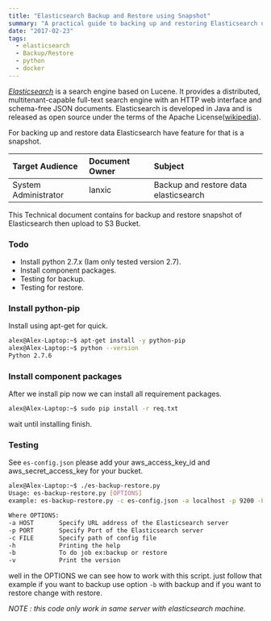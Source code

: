 ```yaml
---
title: "Elasticsearch Backup and Restore using Snapshot"
summary: "A practical guide to backing up and restoring Elasticsearch using snapshot functionality, integrated with AWS S3 for remote storage. This document is designed for system administrators managing Elasticsearch infrastructure."
date: "2017-02-23"
tags:
  - elasticsearch
  - Backup/Restore
  - python
  - docker
---
```


*[Elasticsearch][1]* is a search engine based on Lucene. It provides a distributed, multitenant-capable full-text search engine with an HTTP web interface and schema-free JSON documents.
Elasticsearch is developed in Java and is released as open source under the terms of the Apache License([wikipedia](https://en.wikipedia.org/wiki/Elasticsearch)).

For backing up and restore data Elasticsearch have feature for that is a snapshot.


| Target Audience      | Document Owner | Subject                               |
| :-----------------   | :------------- | :------------------------------------ |
| System Administrator | lanxic         | Backup and restore data elasticsearch |


This Technical document contains for backup and restore snapshot of Elasticsearch then upload to S3 Bucket.

### Todo
+ Install python 2.7.x (Iam only tested version 2.7).
+ Install component packages.
+ Testing for backup.
+ Testing for restore.

### Install python-pip
Install using apt-get for quick.

```sh
alex@Alex-Laptop:~$ apt-get install -y python-pip
alex@Alex-Laptop:~$ python --version
Python 2.7.6
```

### Install component packages
After we install pip now we can install all requirement packages.

```sh
alex@Alex-Laptop:~$ sudo pip install -r req.txt
```
wait until installing finish.

### Testing
See `es-config.json` please add your aws_access_key_id and aws_secret_access_key for your bucket.

```sh
alex@Alex-Laptop:~$ ./es-backup-restore.py
Usage: es-backup-restore.py [OPTIONS]
example: es-backup-restore.py -c es-config.json -a localhost -p 9200 -b backup|restore

Where OPTIONS:
-a HOST       Specify URL address of the Elasticsearch server
-p PORT       Specify Port of the Elasticsearch server
-c FILE       Specify path of config file
-h            Printing the help
-b            To do job ex:backup or restore
-v            Print the version
```
well in the OPTIONS we can see how to work with this script.
just follow that example if you want to backup use option `-b` with backup and if you want to restore change with restore.

*NOTE : this code only work in same server with elasticsearch machine.*


[1]: https://www.elastic.co
